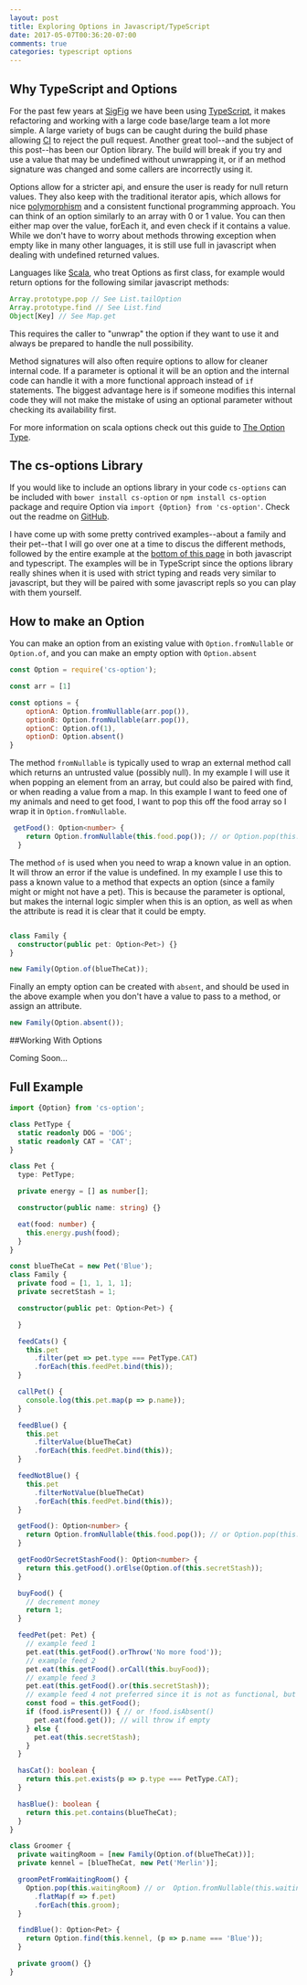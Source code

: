```yaml
---
layout: post
title: Exploring Options in Javascript/TypeScript
date: 2017-05-07T00:36:20-07:00
comments: true
categories: typescript options
---
```


## Why TypeScript and Options

For the past few years at [SigFig](www.sigfig.com) we have been using [TypeScript](http://www.typescriptlang.org/), it makes refactoring
and working with a large code base/large team a lot more simple. A large variety of bugs
can be caught during the build phase allowing [CI](https://en.wikipedia.org/wiki/Continuous_integration)
to reject the pull request. Another great tool--and the subject of this post--has been our Option library.
The build will break if you try and use a value that may be undefined without unwrapping it, or if an method signature
was changed and some callers are incorrectly using it.

Options allow for a stricter api, and ensure the user is ready for null return values. They also keep with the
traditional iterator apis, which allows for nice [polymorphism](https://en.wikipedia.org/wiki/Polymorphism_(computer_science))
and a consistent functional programming approach.
You can think of an option similarly to an array with 0 or 1 value. You can then either map over the value, forEach
it, and even check if it contains a value. While we don't have to worry about methods throwing exception when empty
like in many other languages, it is still use full in javascript when dealing with undefined returned values.

Languages like [Scala](https://www.scala-lang.org/api/current/scala/Option.html),
who treat Options as first class, for example would return options for the following
similar javascript methods:

```js
Array.prototype.pop // See List.tailOption
Array.prototype.find // See List.find
Object[Key] // See Map.get
```

This requires the caller to "unwrap" the option if they want to use it and always be prepared to handle the null
possibility.

Method signatures will also often require options to allow for cleaner internal code. If a parameter is optional
it will be an option and the internal code can handle it with a more functional approach instead of `if` statements. The
biggest advantage here is if someone modifies this internal code they will not make the mistake of using an optional
parameter without checking its availability first.

For more information on scala options check out this guide to [The Option Type](http://danielwestheide.com/blog/2012/12/19/the-neophytes-guide-to-scala-part-5-the-option-type.html).

## The cs-options Library

If you would like to include an options library in your code `cs-options` can be included with `bower install cs-option`
or `npm install cs-option` package and require Option via `import {Option} from 'cs-option'`. Check out the readme on
[GitHub](https://github.com/CodySchaaf/CsOption).

I have come up with some pretty contrived examples--about a family and their pet--that I will go over one at a time to discus the different methods, followed
by the entire example at the <a href="#entire-example" class="link">bottom of this page</a> in both javascript and typescript. The examples will be in TypeScript
since the options library really shines when it is used with strict typing and reads very similar to javascript, but they will be paired with some javascript repls
so you can play with them yourself.

## How to make an Option

You can make an option from an existing value with `Option.fromNullable` or `Option.of`, and you can make
an empty option with `Option.absent`

```js
const Option = require('cs-option');

const arr = [1]

const options = {
    optionA: Option.fromNullable(arr.pop()),
    optionB: Option.fromNullable(arr.pop()),
    optionC: Option.of(1),
    optionD: Option.absent()
}

```


The method `fromNullable` is typically used to wrap an external method call which returns an untrusted value
(possibly null). In my example I will use it when popping an element from an array, but could also be paired
with find, or when reading a value from a map. In this example I want to feed one of my animals and need to
get food, I want to pop this off the food array so I wrap it in `Option.fromNullable`.

```ts
 getFood(): Option<number> {
    return Option.fromNullable(this.food.pop()); // or Option.pop(this.food)
  }
```

The method `of` is used when you need to wrap a known value in an option. It will throw an error if the value is undefined.
In my example I use this to pass a known value to a method that expects an option (since a family might or might not have a pet).
This is because the parameter is optional, but makes the internal logic simpler when this is an option, as well as when the attribute is
read it is clear that it could be empty.

```ts

class Family {
  constructor(public pet: Option<Pet>) {}
}

new Family(Option.of(blueTheCat));

```

Finally an empty option can be created with `absent`, and should be used in the above example when you don't have a value to
pass to a method, or assign an attribute.

```ts
new Family(Option.absent());
```

##Working With Options

Coming Soon...

## Full Example


```ts
import {Option} from 'cs-option';

class PetType {
  static readonly DOG = 'DOG';
  static readonly CAT = 'CAT';
}

class Pet {
  type: PetType;

  private energy = [] as number[];

  constructor(public name: string) {}

  eat(food: number) {
    this.energy.push(food);
  }
}

const blueTheCat = new Pet('Blue');
class Family {
  private food = [1, 1, 1, 1];
  private secretStash = 1;

  constructor(public pet: Option<Pet>) {

  }

  feedCats() {
    this.pet
      .filter(pet => pet.type === PetType.CAT)
      .forEach(this.feedPet.bind(this));
  }

  callPet() {
    console.log(this.pet.map(p => p.name));
  }

  feedBlue() {
    this.pet
      .filterValue(blueTheCat)
      .forEach(this.feedPet.bind(this));
  }

  feedNotBlue() {
    this.pet
      .filterNotValue(blueTheCat)
      .forEach(this.feedPet.bind(this));
  }

  getFood(): Option<number> {
    return Option.fromNullable(this.food.pop()); // or Option.pop(this.food)
  }

  getFoodOrSecretStashFood(): Option<number> {
    return this.getFood().orElse(Option.of(this.secretStash));
  }

  buyFood() {
    // decrement money
    return 1;
  }

  feedPet(pet: Pet) {
    // example feed 1
    pet.eat(this.getFood().orThrow('No more food'));
    // example feed 2
    pet.eat(this.getFood().orCall(this.buyFood));
    // example feed 3
    pet.eat(this.getFood().or(this.secretStash));
    // example feed 4 not preferred since it is not as functional, but in certain instances can be helpful
    const food = this.getFood();
    if (food.isPresent()) { // or !food.isAbsent()
      pet.eat(food.get()); // will throw if empty
    } else {
      pet.eat(this.secretStash);
    }
  }

  hasCat(): boolean {
    return this.pet.exists(p => p.type === PetType.CAT);
  }

  hasBlue(): boolean {
    return this.pet.contains(blueTheCat);
  }
}

class Groomer {
  private waitingRoom = [new Family(Option.of(blueTheCat))];
  private kennel = [blueTheCat, new Pet('Merlin')];

  groomPetFromWaitingRoom() {
    Option.pop(this.waitingRoom) // or  Option.fromNullable(this.waitingRoom.pop());
      .flatMap(f => f.pet)
      .forEach(this.groom);
  }

  findBlue(): Option<Pet> {
    return Option.find(this.kennel, (p => p.name === 'Blue'));
  }

  private groom() {}
}


```